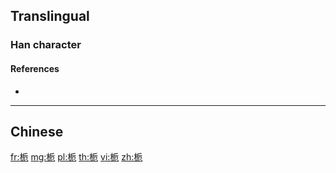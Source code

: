 {{character info/new}}
{{also|梔}}
==Translingual==

===Han character===
{{Han char|rn=75|rad=木|as=05|sn=9|four=|canj=DHMU,XDHMU|ids=⿰木卮}}

====References====
* {{Han ref|kx=0521.121|dkj=14682|hdz=21186.010|uh=6800|ud=26624}}

----

==Chinese==
{{zh-see|梔}}

[[fr:栀]]
[[mg:栀]]
[[pl:栀]]
[[th:栀]]
[[vi:栀]]
[[zh:栀]]